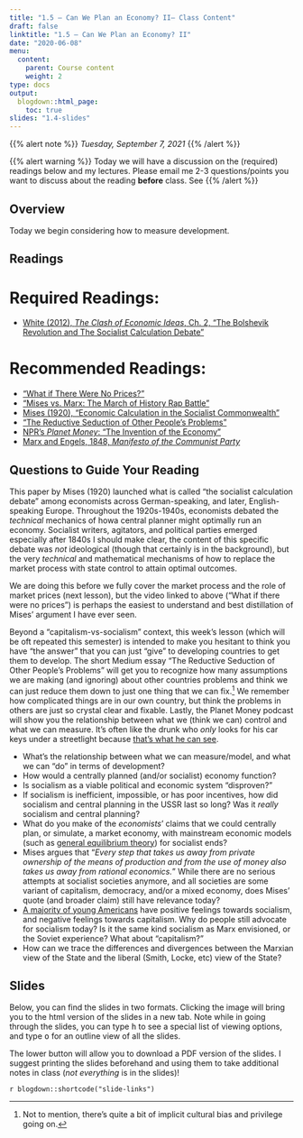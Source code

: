 ```yaml
---
title: "1.5 — Can We Plan an Economy? II— Class Content"
draft: false
linktitle: "1.5 — Can We Plan an Economy? II"
date: "2020-06-08"
menu:
  content:
    parent: Course content
    weight: 2
type: docs
output:
  blogdown::html_page:
    toc: true
slides: "1.4-slides"
---
```


{{% alert note %}}
*Tuesday, September 7, 2021*
{{% /alert %}}

{{% alert warning %}}
Today we will have a discussion on the (required) readings below and my lectures. Please email me 2-3 questions/points you want to discuss about the reading **before** class. See 
{{% /alert %}}

## <i class="fas fa-info-circle fa-lg"></i> Overview

Today we begin considering how to measure development. 

## <i class="fas fa-book-reader fa-lg"></i> Readings

# Required Readings:

- [<i class="fas fa-file-pdf"></i> White (2012), *The Clash of Economic Ideas*, Ch. 2, "The Bolshevik Revolution and The Socialist Calculation Debate"](/readings/White-2012-Ch2.pdf)

# Recommended Readings:

- [<i class="fab fa-youtube"></i> "What if There Were No Prices?"](https://www.youtube.com/watch?v=zkPGfTEZ_r4)
- [<i class="fab fa-youtube"></i> "Mises vs. Marx: The March of History Rap Battle"](https://misesvsmarx.aier.org)
- [<i class="fas fa-file-pdf"></i> Mises (1920), "Economic Calculation in the Socialist Commonwealth"](/readings/Mises-1920-Economic-Calculation.pdf)
- [<i class="fas fa-external-link-square-alt"></i> "The Reductive Seduction of Other People's Problems"](https://brightthemag.com/the-reductive-seduction-of-other-people-s-problems-3c07b307732d)
- [<i class="fas fa-podcast"></i> NPR's *Planet Money*: "The Invention of the Economy"](https://www.npr.org/sections/money/2014/03/05/286366404/episode-521-the-invention-of-the-economy)
- [<i class="fas fa-external-link-square-alt"></i> Marx and Engels, 1848, *Manifesto of the Communist Party*](https://www.marxists.org/archive/marx/works/1848/communist-manifesto/)

## Questions to Guide Your Reading
This paper by Mises (1920) launched what is called "the socialist calculation debate" among economists across German-speaking, and later, English-speaking Europe. Throughout the 1920s-1940s, economists debated the *technical* mechanics of howa central planner might optimally run an economy. Socialist writers, agitators, and political parties emerged especially after 1840s I should make clear, the content of this specific debate was *not* ideological (though that certainly is in the background), but the very *technical* and mathematical mechanisms of how to replace the market process with state control to attain optimal outcomes.

We are doing this before we fully cover the market process and the role of market prices (next lesson), but the video linked to above ("What if there were no prices") is perhaps the easiest to understand and best distillation of Mises' argument I have ever seen.

Beyond a "capitalism-vs-socialism" context, this week's lesson (which will be oft repeated this semester) is intended to make you hesitant to think you have "the answer" that you can just "give" to developing countries to get them to develop. The short Medium essay "The Reductive Seduction of Other People's Problems" will get you to recognize how many assumptions we are making (and ignoring) about other countries problems and think we can just reduce them down to just one thing that we can fix.^[Not to mention, there's quite a bit of implicit cultural bias and privilege going on.] We remember how complicated things are in our own country, but think the problems in others are just so crystal clear and fixable. Lastly, the Planet Money podcast will show you the relationship between what we (think we can) control and what we can measure. It's often like the drunk who *only* looks for his car keys under a streetlight because [that's what he can see](https://en.wikipedia.org/wiki/Streetlight_effect).


- What's the relationship between what we can measure/model, and what we can "do" in terms of development?
- How would a centrally planned (and/or socialist) economy function?
- Is socialism as a viable political and economic system “disproven?"
- If socialism is inefficient, impossible, or has poor incentives, how did socialism and central planning in the USSR last so long? Was it *really* socialism and central planning?
- What do you make of the *economists*’ claims that we could centrally plan, or simulate, a market economy, with mainstream economic models (such as [general equilibrium theory](https://en.wikipedia.org/wiki/General_equilibrium_theory)) for socialist ends?
- Mises argues that "*Every step that takes us away from private ownership of the means of production and from the use of money also takes us away from rational economics.*” While there are no serious attempts at socialist societies anymore, and all societies are some variant of capitalism, democracy, and/or a mixed economy, does Mises’ quote (and broader claim) still have relevance today?
- [A majority of young Americans](https://www.cnbc.com/2018/08/14/fewer-than-half-of-young-americans-are-positive-about-capitalism.html) have positive feelings towards socialism, and negative feelings towards capitalism. Why do people still advocate for socialism today? Is it the same kind socialism as Marx envisioned, or the Soviet experience? What about "capitalism?"
- How can we trace the differences and divergences between the Marxian view of the State and the liberal (Smith, Locke, etc) view of the State?

## <i class="fas fa-chalkboard-teacher"></i> Slides

Below, you can find the slides in two formats. Clicking the image will bring you to the html version of the slides in a new tab. Note while in going through the slides, you can type <kbd>h</kbd> to see a special list of viewing options, and type <kbd>o</kbd> for an outline view of all the slides.

The lower button will allow you to download a PDF version of the slides. I suggest printing the slides beforehand and using them to take additional notes in class (*not everything* is in the slides)!

`r blogdown::shortcode("slide-links")`